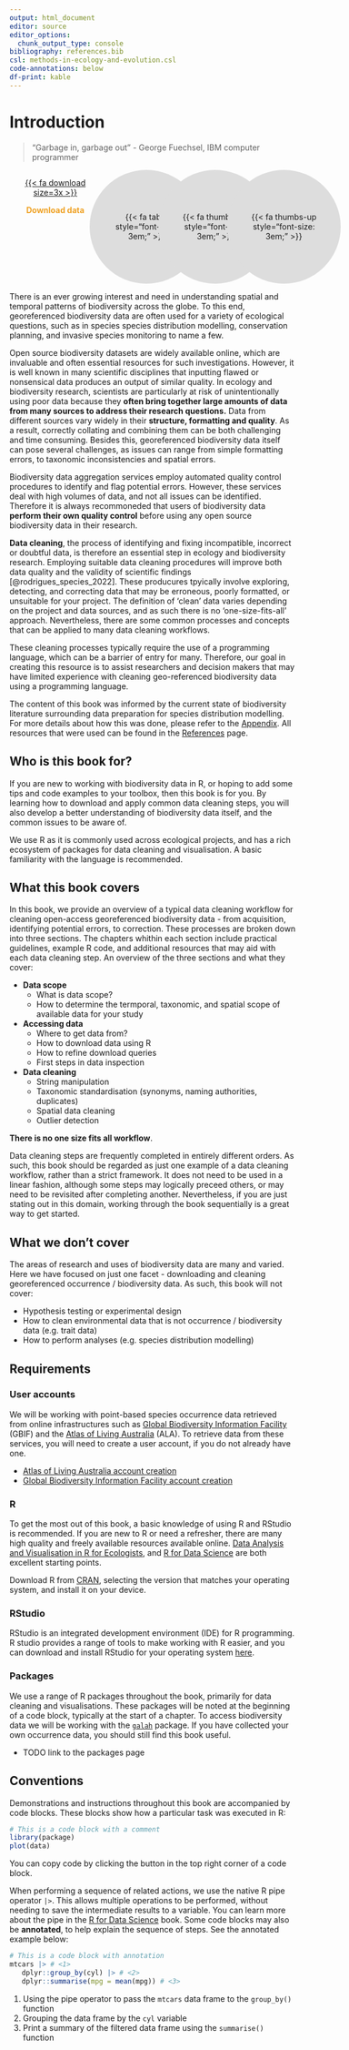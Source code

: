 ```yaml
---
output: html_document
editor: source
editor_options: 
  chunk_output_type: console
bibliography: references.bib 
csl: methods-in-ecology-and-evolution.csl
code-annotations: below
df-print: kable
---
```


# Introduction {.unnumbered}

> "Garbage in, garbage out" - George Fuechsel, IBM computer programmer



::: {style="display: flex; flex-wrap: wrap; justify-content: flex-end; margin-left: 20px;"}

::: {style="width: 25%; text-align: center;"}
<div class="circle-button">
  [{{< fa download size=3x >}}](1_accessing/access_intro.html)
  
</div>

[**Download data**]{style="color: #efa123; text-align: center;"}
:::

::: {style="width: 25%; text-align: center;"}
<div style="border-radius: 50%; overflow: hidden; display: flex; align-items: center; justify-content: center; background-color: #ddd; padding: 40px; width: 120px; height: 120px;">
  {{< fa table style="font-size: 3em;" >}}
</div>
:::

::: {style="width: 25%; text-align: center;"}
<div style="border-radius: 50%; overflow: hidden; display: flex; align-items: center; justify-content: center; background-color: #ddd; padding: 40px; width: 120px; height: 120px;">
  {{< fa thumbs-up style="font-size: 3em;" >}}
</div>
:::

::: {style="width: 25%; text-align: center;"}
<div style="border-radius: 50%; overflow: hidden; display: flex; align-items: center; justify-content: center; background-color: #ddd; padding: 40px; width: 120px; height: 120px;">
  {{< fa thumbs-up style="font-size: 3em;" >}}
</div>
:::

:::


There is an ever growing interest and need in understanding spatial and temporal
patterns of biodiversity across the globe. To this end, georeferenced
biodiversity data are often used for a variety of ecological questions, such as
in species species distribution modelling, conservation planning, and invasive
species monitoring to name a few. 

Open source biodiversity datasets are widely available online, which are
invaluable and often essential resources for such investigations. However, it is
well known in many scientific disciplines that inputting flawed or nonsensical
data produces an output of similar quality. In ecology and biodiversity
research, scientists are particularly at risk of unintentionally using poor data
because they **often bring together large amounts of data from many sources to
address their research questions.** Data from different sources vary widely in
their **structure, formatting and quality**. As a result, correctly collating
and combining them can be both challenging and time consuming. Besides this,
georeferenced biodiversity data itself can pose several challenges, as issues
can range from simple formatting errors, to taxonomic inconsistencies and
spatial errors. 

Biodiversity data aggregation services employ automated quality control
procedures to identify and flag potential errors. However, these services deal
with high volumes of data, and not all issues can be identified. Therefore it is
always recommoneded that users of biodiversity data **perform their own quality
control** before using any open source biodiversity data in their research.  

**Data cleaning**, the process of identifying and fixing incompatible, incorrect
or doubtful data, is therefore an essential step in ecology and biodiversity
research. Employing suitable data cleaning procedures will improve both data quality
and the validity of scientific findings [@rodrigues_species_2022]. These
producures tpyically involve exploring, detecting, and correcting data that may
be erroneous, poorly formatted, or unsuitable for your project. The definition
of 'clean' data varies depending on the project and data sources, and
as such there is no 'one-size-fits-all' approach. Nevertheless, there are some
common processes and concepts that can be applied to many data cleaning
workflows. 

These cleaning processes typically require the use of a programming language,
which can be a barrier of entry for many. Therefore, our goal in creating this
resource is to assist researchers and decision makers that may have limited
experience with cleaning geo-referenced biodiversity data using a programming
language.

The content of this book was informed by the current state of biodiversity
literature surrounding data preparation for species distribution modelling. For
more details about how this was done, please refer to the
[Appendix](appendix.qmd). All resources that were used can be found in the
[References](references.qmd) page. 

## Who is this book for? {.unnumbered}

If you are new to working with biodiversity data in R, or hoping to add some
tips and code examples to your toolbox, then this book is for you. By learning
how to download and apply common data cleaning steps, you will also develop a
better understanding of biodiversity data itself, and the common issues to be
aware of. 

We use R as it is commonly used across ecological projects, and has a rich
ecosystem of packages for data cleaning and visualisation. A basic familiarity
with the language is recommended.

## What this book covers {.unnumbered}

In this book, we provide an overview of a typical data cleaning workflow for
cleaning open-access georeferenced biodiversity data - from acquisition,
identifying potential errors, to correction. These processes are broken down
into three sections. The chapters whithin each section include practical
guidelines, example R code, and additional resources that may aid with each data
cleaning step. An overview of the three sections and what they cover:

- **Data scope** 
  - What is data scope?
  - How to determine the termporal, taxonomic, and spatial scope of available
  data for your study 
- **Accessing data** 
  - Where to get data from?
  - How to download data using R
  - How to refine download queries
  - First steps in data inspection
- **Data cleaning** 
  - String manipulation
  - Taxonomic standardisation (synonyms, naming authorities, duplicates)
  - Spatial data cleaning
  - Outlier detection

::: {.callout-warning appearance="simple"} 

**There is no one size fits all workflow**.

Data cleaning steps are frequently completed in entirely different orders. As
such, this book should be regarded as just one example of a data cleaning
workflow, rather than a strict framework. It does not need to be used in a
linear fashion, although some steps may logically preceed others, or may need to
be revisited after completing another. Nevertheless, if you are just stating out
in this domain, working through the book sequentially is a great way to get
started.

:::

## What we don't cover {.unnumbered}

The areas of research and uses of biodiversity data are many and varied. Here we
have focused on just one facet - downloading and cleaning georeferenced
occurrence / biodiversity data. As such, this book will not cover:

- Hypothesis testing or experimental design
- How to clean environmental data that is not occurrence / biodiversity data (e.g. trait data) 
- How to perform analyses (e.g. species distribution modelling) 

## Requirements {.unnumbered}

### User accounts

We will be working with point-based species occurrence data retrieved from
online infrastructures such as [Global Biodiversity Information
Facility](https://www.gbif.org/) (GBIF) and the [Atlas of Living
Australia](https://www.ala.org.au/) (ALA). To retrieve data from these services,
you will need to create a user account, if you do not already have one.

- [Atlas of Living Australia account creation](https://auth.ala.org.au/userdetails/registration/createAccount)
- [Global Biodiversity Information Facility account creation](https://www.gbif.org/user/profile)


### R

To get the most out of this book, a basic knowledge of using R and RStudio is
recommended. If you are new to R or need a refresher, there are many high
quality and freely available resources available online. [Data Analysis and
Visualisation in R for Ecologists](https://datacarpentry.org/R-ecology-lesson/),
and [R for Data Science](https://r4ds.had.co.nz/index.html) are both excellent
starting points.

Download R from [CRAN](https://cloud.r-project.org/), selecting the version that
matches your operating system, and install it on your device.

### RStudio

RStudio is an integrated development environment (IDE) for R programming. R
studio provides a range of tools to make working with R easier, and you can
download and install RStudio for your operating system [here](https://posit.co/download/rstudio-desktop/).

### Packages

We use a range of R packages throughout the book, primarily for data cleaning
and visualisations. These packages will be noted at the beginning of a code
block, typically at the start of a chapter. To access biodiversity data we will
be working with the [`galah`](https://galah.ala.org.au/) package. If you have
collected your own occurrence data, you should still find this book useful.

- TODO link to the packages page

## Conventions {.unnumbered}

Demonstrations and instructions throughout this book are accompanied by
code blocks. These blocks show how a particular task was executed in R:

```r
# This is a code block with a comment
library(package)
plot(data)
```

::: {.callout-tip appearance="simple"} 

You can copy code by clicking the button in the top right corner of a code block.  

:::

When performing a sequence of related actions, we use the native R pipe operator
`|>`. This allows multiple operations to be performed, without needing to save
the intermediate results to a variable. You can learn more about the pipe in the
[R for Data Science](https://r4ds.hadley.nz/data-transform.html#sec-the-pipe)
book. Some code blocks may also be **annotated**, to help explain the sequence
of steps. See the annotated example below:

```r
# This is a code block with annotation
mtcars |> # <1>
   dplyr::group_by(cyl) |> # <2>
   dplyr::summarise(mpg = mean(mpg)) # <3>
```
1. Using the pipe operator to pass the `mtcars` data frame to the `group_by()` function
2. Grouping the data frame by the `cyl` variable
3. Print a summary of the filtered data frame using the `summarise()` function
